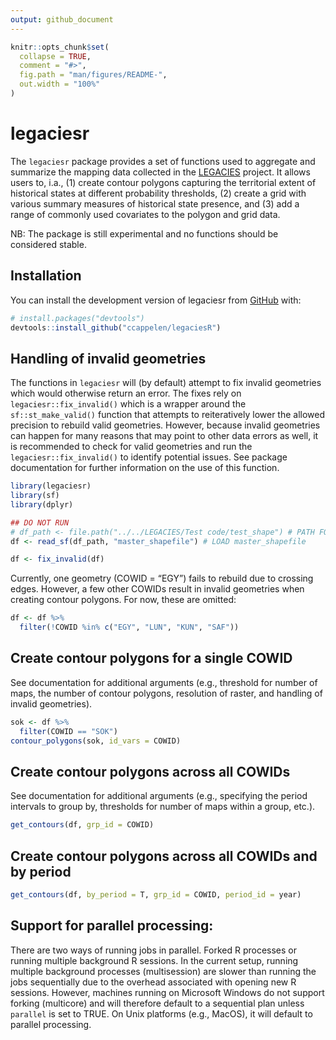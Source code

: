 ```yaml
---
output: github_document
---
```


<!-- README.md is generated from README.Rmd. Please edit that file -->

```r
knitr::opts_chunk$set(
  collapse = TRUE,
  comment = "#>",
  fig.path = "man/figures/README-",
  out.width = "100%"
)
```

# legaciesr

<!-- badges: start -->

<!-- badges: end -->

The `legaciesr` package provides a set of functions used to aggregate and summarize the mapping data collected in the [LEGACIES](https://www.legacies-project.com) project. It allows users to, i.a., (1) create contour polygons capturing the territorial extent of historical states at different probability thresholds, (2) create a grid with various summary measures of historical state presence, and (3) add a range of commonly used covariates to the polygon and grid data.

NB: The package is still experimental and no functions should be considered stable.

## Installation

You can install the development version of legaciesr from [GitHub](https://github.com/) with:

``` r
# install.packages("devtools")
devtools::install_github("ccappelen/legaciesR")
```

## Handling of invalid geometries

The functions in `legaciesr` will (by default) attempt to fix invalid geometries which would otherwise return an error. The fixes rely on `legaciesr::fix_invalid()` which is a wrapper around the `sf::st_make_valid()` function that attempts to reiteratively lower the allowed precision to rebuild valid geometries. However, because invalid geometries can happen for many reasons that may point to other data errors as well, it is recommended to check for valid geometries and run the `legaciesr::fix_invalid()` to identify potential issues. See package documentation for further information on the use of this function.

```r
library(legaciesr)
library(sf)
library(dplyr)

## DO NOT RUN
# df_path <- file.path("../../LEGACIES/Test code/test_shape") # PATH FOR FOLDER OF master_shapefile
df <- read_sf(df_path, "master_shapefile") # LOAD master_shapefile

df <- fix_invalid(df)

```

Currently, one geometry (COWID = "EGY") fails to rebuild due to crossing edges. However, a few other COWIDs result in invalid geometries when creating contour polygons. For now, these are omitted:

```r
df <- df %>% 
  filter(!COWID %in% c("EGY", "LUN", "KUN", "SAF"))
```

## Create contour polygons for a single COWID

See documentation for additional arguments (e.g., threshold for number of maps, the number of contour polygons, resolution of raster, and handling of invalid geometries). 

```r
sok <- df %>%
  filter(COWID == "SOK")
contour_polygons(sok, id_vars = COWID)
```

## Create contour polygons across all COWIDs

See documentation for additional arguments (e.g., specifying the period intervals to group by, thresholds for number of maps within a group, etc.).

```r
get_contours(df, grp_id = COWID)
```

## Create contour polygons across all COWIDs and by period

```r
get_contours(df, by_period = T, grp_id = COWID, period_id = year)
```

## Support for parallel processing:

There are two ways of running jobs in parallel. Forked R processes or running multiple background R sessions. In the current setup, running multiple background processes (multisession) are slower than running the jobs sequentially due to the overhead associated with opening new R sessions. However, machines running on Microsoft Windows do not support forking (multicore) and will therefore default to a sequential plan unless `parallel` is set to TRUE. On Unix platforms (e.g., MacOS), it will default to parallel processing.
